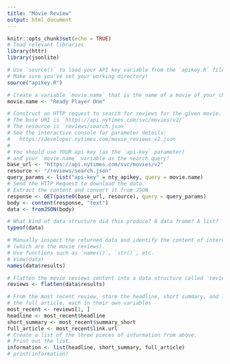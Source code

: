 ```yaml
---
title: "Movie Review"
output: html_document
---
```


```r
knitr::opts_chunk$set(echo = TRUE) 
# load relevant libraries
library(httr)
library(jsonlite)

# Use `source()` to load your API key variable from the `apikey.R` file you made.
# Make sure you've set your working directory!
source("apikey.R")

# Create a variable `movie.name` that is the name of a movie of your choice.
movie.name <- "Ready Player One"

# Construct an HTTP request to search for reviews for the given movie.
# The base URI is `https://api.nytimes.com/svc/movies/v2/`
# The resource is `reviews/search.json`
# See the interactive console for parameter details:
#   https://developer.nytimes.com/movie_reviews_v2.json
#
# You should use YOUR api key (as the `api-key` parameter)
# and your `movie.name` variable as the search query!
base_url <- "https://api.nytimes.com/svc/movies/v2"
resource <- "/reviews/search.json"
query_params <- list("api-key" = nty_apikey, query = movie.name)
# Send the HTTP Request to download the data
# Extract the content and convert it from JSON
response <- GET(paste0(base_url, resource), query = query_params)
body <- content(response, "text")
data <- fromJSON(body)

# What kind of data structure did this produce? A data frame? A list?
typeof(data)

# Manually inspect the returned data and identify the content of interest
# (which are the movie reviews).
# Use functions such as `names()`, `str()`, etc.
# View(data)
names(data$results)

# Flatten the movie reviews content into a data structure called `reviews`
reviews <- flatten(data$results)

# From the most recent review, store the headline, short summary, and link to
# the full article, each in their own variables
most_recent <- reviews[1, ]
headline <- most_recent$headline
short_summary <- most_recent$summary_short
full_article <- most_recent$link.url
# Create a list of the three pieces of information from above.
# Print out the list.
information <- list(headline, short_summary, full_article)
# print(information)
```



